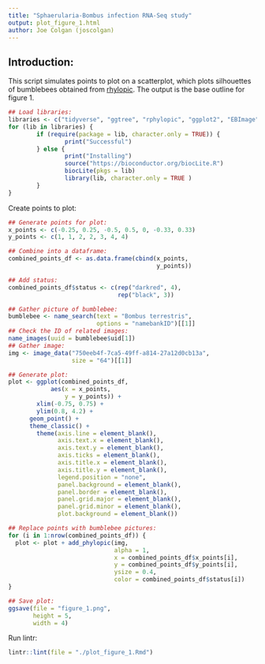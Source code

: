 ```yaml
--- 
title: "Sphaerularia-Bombus infection RNA-Seq study"
output: plot_figure_1.html
author: Joe Colgan (joscolgan)
--- 
```


## Introduction:
This script simulates points to plot on a scatterplot, which plots silhouettes of bumblebees obtained from [rhylopic]("https://github.com/sckott/rphylopic"). The output is the base outline for figure 1.

```r
## Load libraries:
libraries <- c("tidyverse", "ggtree", "rphylopic", "ggplot2", "EBImage")
for (lib in libraries) {
        if (require(package = lib, character.only = TRUE)) {
                print("Successful")
        } else {
                print("Installing")
                source("https://bioconductor.org/biocLite.R")
                biocLite(pkgs = lib)
                library(lib, character.only = TRUE )
        }
}
```

Create points to plot:

```r
## Generate points for plot:
x_points <- c(-0.25, 0.25, -0.5, 0.5, 0, -0.33, 0.33)
y_points <- c(1, 1, 2, 2, 3, 4, 4)

## Combine into a dataframe:
combined_points_df <- as.data.frame(cbind(x_points,
                                          y_points))

## Add status:
combined_points_df$status <- c(rep("darkred", 4),
                               rep("black", 3))

## Gather picture of bumblebee:
bumblebee <- name_search(text = "Bombus terrestris",
                         options = "namebankID")[[1]]
## Check the ID of related images:
name_images(uuid = bumblebee$uid[1])
## Gather image:
img <- image_data("750eeb4f-7ca5-49ff-a814-27a12d0cb13a",
                  size = "64")[[1]]

## Generate plot:
plot <- ggplot(combined_points_df,
            aes(x = x_points,
                y = y_points)) +
        xlim(-0.75, 0.75) +
        ylim(0.8, 4.2) +
      geom_point() +
      theme_classic() +
        theme(axis.line = element_blank(),
              axis.text.x = element_blank(),
              axis.text.y = element_blank(),
              axis.ticks = element_blank(),
              axis.title.x = element_blank(),
              axis.title.y = element_blank(),
              legend.position = "none",
              panel.background = element_blank(),
              panel.border = element_blank(),
              panel.grid.major = element_blank(),
              panel.grid.minor = element_blank(),
              plot.background = element_blank())

## Replace points with bumblebee pictures:
for (i in 1:nrow(combined_points_df)) {
  plot <- plot + add_phylopic(img,
                              alpha = 1,
                              x = combined_points_df$x_points[i],
                              y = combined_points_df$y_points[i],
                              ysize = 0.4,
                              color = combined_points_df$status[i])
}

## Save plot:
ggsave(file = "figure_1.png",
       height = 5,
       width = 4)
```

Run lintr:

```r
lintr::lint(file = "./plot_figure_1.Rmd")
```
